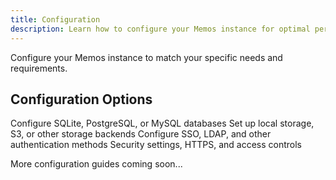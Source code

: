 ```yaml
---
title: Configuration
description: Learn how to configure your Memos instance for optimal performance and security.
---
```


Configure your Memos instance to match your specific needs and requirements.

## Configuration Options

<Cards>
  <Card title="Database" href="/docs/configuration/database" icon="Database">
    Configure SQLite, PostgreSQL, or MySQL databases
  </Card>
  <Card title="Storage" href="/docs/configuration/storage" icon="HardDrive">
    Set up local storage, S3, or other storage backends
  </Card>
  <Card title="Authentication" href="/docs/configuration/authentication" icon="Key">
    Configure SSO, LDAP, and other authentication methods
  </Card>
  <Card title="Security" href="/docs/configuration/security" icon="Shield">
    Security settings, HTTPS, and access controls
  </Card>
</Cards>

More configuration guides coming soon...